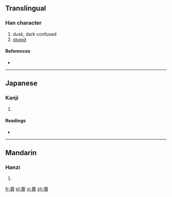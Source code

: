 ==Translingual==

===Han character===
{{Han char|rn=72|rad=日|as=05|sn=9|four=|canj=口心日 (RPA), X口心日 (XRPA)}}

# dusk, dark confused
# [[stupid]]

====References====
* {{Han ref|kx=0493.200|dkj=13853|dj=0858.010|hdz=21504.040|uh=662C|ud=26156}}

----

==Japanese==

===Kanji===
{{ja-kanji|grade=|rs=日05}}

# {{defn|lang=ja|sort=日05}}

====Readings====
* {{ja-readings|on=[[こん]] (kon)|kun=[[くらい]] (kurai), [[くれ]] (kure)}}

----

==Mandarin==

===Hanzi===
{{cmn-hanzi|pin=[[hūn]] ([[hun1]]), [[mǐn]] ([[min3]])|wg=hun<sup>1</sup>, min<sup>3</sup>}}

# {{defn|lang=cmn|sort=日05}}

[[fr:昬]]
[[pl:昬]]
[[vi:昬]]
[[zh:昬]]